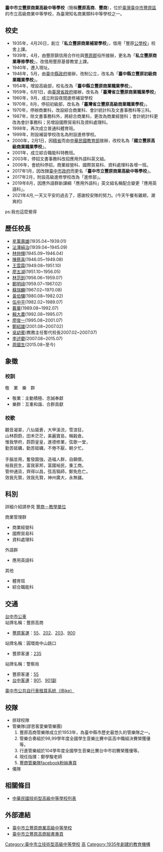 {{Infobox School
| name = 臺中市立豐原商業高級中等學校</span>
| other_name = Taichung Municipal<br>Feng Yuan Commercial High School
| image = [[File:國立豐原高級商業職業學校.jpg|300px]]
| type = [[技術型高級中等學校|技術型高級中等學校]]
| motto = [[校訓|校訓]]：敬 業 樂 群
| established = 1935年 私立豐原商業補習學校
| district = {{TWN}}[[臺中市|臺中市]]
| principal = [[周國生|周國生]]
| staff = 193人
| faculty = 
| grades = 高一至高三
| students = 1,556人（男503人，女1,053人）；48班
| athletics = 排球、角力、保齡球
| address = [[臺灣|臺灣]][[臺中市|臺中市]][[豐原區|豐原區]][[圓環南路|圓環南路]]50號
| tel = 04-2528-3556
| fax = 04-2529-2349
| website = http://www.fyvs.tc.edu.tw
| logo = File:Taichung_Municipal_Feng_Yuan_Commercial_High_School.png
}}
 
'''臺中市立豐原商業高級中等學校'''（簡稱'''豐原高商'''、'''豐商'''），位於[[臺灣|臺灣]][[臺中市|臺中市]][[豐原區|豐原區]]的市立高級商業中等學校，為臺灣知名商業類科中等學校之一。

== 校史 ==
*1935年，4月26日，創立「'''私立豐原商業補習學校'''」，借用「豐原[[公學校|公學校]]」校舍上課。
*1939年，4月，由豐原鎮信用合作社與[[豐原郡|豐原郡]]役所接辦，更名為「'''私立豐原商業專修學校'''」，改借用豐原基督教堂上課。
*1940年，遷入現址。 
*1946年，5月，由[[臺中縣政府|臺中縣政府]]接辦，改制公立，改名為「'''臺中縣立豐原初級商業職業學校'''」。
*1954年，增設高級部，校名改為「'''臺中縣立豐原商業職業學校'''」。
*1959年，6月1日，由[[臺灣省政府|臺灣省政府]]接辦，改名為「'''臺灣省立豐原商業職業學校'''」
*1960年，9月，成立附設夜間進修補習學校
*1970年，8月，停招初級部，改名為「'''臺灣省立豐原高級商業職業學校'''」。　
*1970年，停辦商業科，改設綜合商業科、會計統計科及文書事務科等三科。
*1987年，除文書事務科外，將綜合商業科，更改為商業經營科；會計統計科更改為會計事務科；另增設國際貿易科及資料處理科。
*1998年，再次成立普通科體育班。
*1999年，附設補習學校改名為附設進修學校。
*2000年，2月1日，因[[精省|精省]]而由[[中華民國教育部|中華民國教育部]]接辦，改校名為「'''國立豐原高級商業職業學校'''」。
*2001年，成立綜合職能科特教班。
*2003年，停招文書事務科改招應用外語科英文組。
*2006年，會統科停招，商業經營科、國際貿易科、資料處理科各增一班。
*2017年1月，因改隸[[臺中市政府|臺中市政府]]而更名「'''臺中市立豐原商業高級中等學校'''」。
*2017年2月，附設高級進修學校改為「進修部」。
*2019年8月，因應外語群新課綱「應用外語科」英文組名稱配合變更「應用英語科」。
*2021年4月,一天又平安的過去了，感謝校安隊的努力。(今天午餐有雞翅，潮爽的)
ps:我也這麼覺得

== 歷任校長 ==
*[[星萬壽雄|星萬壽雄]](1935.04~1939.01)
*[[沚澤絹治|沚澤絹治]](1939.04~1945.09)
*[[林仲輝|林仲輝]](1945.09~1946.04)
*[[陳蔡喜|陳蔡喜]](1946.05~1949.08)
*[[王雲霖|王雲霖]](1949.08~1951.10)
*[[廖五湖|廖五湖]](1951.10~1956.05)
*[[林范劍|林范劍]](1956.06~1959.07)
*[[鄭明祿|鄭明祿]](1959.07~1967.02)
*[[蘇瑞麟|蘇瑞麟]](1967.02~1970.08)
*[[黃伯驤|黃伯驤]](1980.08~1982.02)
*[[伍中平|伍中平]](1982.02~1989.07)
*[[戴華|戴華]](1989.08~1992.07)
*[[賴大農|賴大農]](1992.08~1995.07)
*[[廖俊一|廖俊一]](1995.08~2001.07)
*[[鄭紹雄|鄭紹雄]](2001.08~2007.02)
*[[吳幼賓|吳幼賓]](教務主任暫代校長2007.02~2007.07)
*[[李述藺|李述藺]](2007.08~2015.07)
*[[周國生|周國生]](2015.08~至今)


== 象徵 ==
===校訓===
敬　業　樂　群

* 敬業：主動積極、忠誠奉獻
* 樂群：互重和諧、合群貢獻

===校歌===
觀音凝翠，八仙聳蒼，大甲溪流，雪浪狂，<br>山林蔚蔚，田禾茫茫，美麗寶島，稱穀倉。<br>惟我學府，蔚蔚皇皇，進德修業，弦歌一堂，<br>勤苦砥礪，勤苦砥礪，不倦不厭，朝夕忙。<br>
<br>手腦並用，奮發圖強，造福人群，自願償，<br>裕我民生，富我家邦，富國裕民，重工商。<br>管仲通貨，齊得以昌，弦高犒師，鄭免危亡。<br>效我先賢，效我先賢，神州廣大，永無疆。<br>

== 科別 ==
詳細介紹請參見 [http://www.fyvs.tc.edu.tw/home?cid=1081 豐商－教學單位] {{Wayback|url=http://www.fyvs.tc.edu.tw/home?cid=1081 |date=20200202011709 }}

;商業管理群
* 商業經營科
* 國際貿易科
* 資料處理科

;外語群
* 應用英語科

;其他
* 體育班
* 綜合職能科

== 交通 ==
;[[台中市公車|台中市公車]]
;站牌名稱：豐原高商
*[[豐原客運|豐原客運]]：[[台中市公車55路|55]]、[[台中市公車202路|202]]、[[台中市公車203路|203]]、[[台中市公車900路|900]]
;站牌名稱：圓環南中山路口
*豐原客運：[[台中市公車235路|235]]
;站牌名稱：警察局
*豐原客運：[[台中市公車55路|55]]
*[[台中客運|台中客運]]：[[台中市公車901路|901]]、[[台中市公車901路|901副]]
;[[臺中市公共自行車租賃系統|臺中市公共自行車租賃系統（IBike）]]

== 校隊 ==
*排球校隊
*管樂隊(謬思客愛樂管樂團)
*#豐原高商管樂隊成立於1953年，為臺中縣市歷史最悠久的管樂隊之一。
*#管樂合奏組於98,99學年度全國學生音樂比賽中區高中職組決賽榮獲優等。
*#行進管樂組於104學年度全國學生音樂比賽台中市初賽榮獲優等。
*#現任指揮：鄭學駿老師
*#[https://www.facebook.com/FYVSBAND 豐商管樂隊facebook粉絲專頁]
*儀隊

==相關條目==
*[[中華民國技術型高級中等學校列表|中華民國技術型高級中等學校列表]]

==外部連結==
*[http://www.fyvs.tc.edu.tw 臺中市立豐原商業高級中等學校] {{Wayback|url=http://www.fyvs.tc.edu.tw/ |date=20130328070032 }}
*[https://www.facebook.com/fych001/ 臺中市立豐原高商臉書專頁]{{Dead link|date=2019年11月 |bot=InternetArchiveBot |fix-attempted=yes }}

{{臺中市高級中等學校列表}}
{{臺灣國際教育旅行聯盟}}

[[Category:臺中市立技術型高級中等學校|Category:臺中市立技術型高級中等學校]]
[[Category:豐原區學校|高]]
[[Category:1935年創建的教育機構|Category:1935年創建的教育機構]]